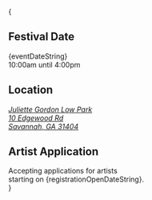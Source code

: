

{
<div className={clsx(`grid md:grid-cols-3 gap-4 p-3 pl-[24px]`, props.className)}>
    <div className='pl-[12px]'>
        <h2 className='ml-[-24px] uppercase'><CiCalendarDate/> Festival Date</h2>
        <div>
            {eventDateString}<br/>
            10:00am until 4:00pm
        </div>
    </div>
    <div className='pl-[12px]'>
        <h2 className='ml-[-24px] uppercase'><MdLocationPin/> Location</h2>
        <address>
            <a href='https://maps.app.goo.gl/bzvrR3X1hCpNhFjB6'>
                Juliette Gordon Low Park<br/>
                10 Edgewood Rd<br/>
                Savannah, GA 31404
            </a>
        </address>
    </div>
    <div className='pl-[12px]'>
        <h2 className='ml-[-24px] uppercase'><IoEnterOutline/> Artist Application</h2>
        <div>
            Accepting applications for artists<br/>
            starting on {registrationOpenDateString}.
        </div>
    </div>
</div>
}
